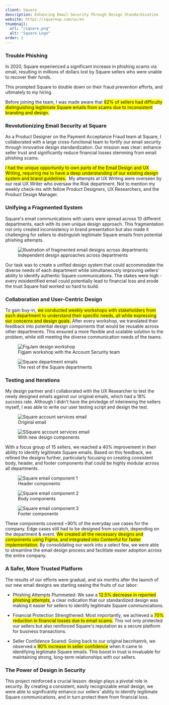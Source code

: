 ```yaml
---
client: Square
description: Enhancing Email Security Through Design Standardization
website: https://squareup.com/us/en
thumbnail:
  url: "/square.png"
  alt: "Square Logo"
order: 2
---
```


### Trouble Phishing

In 2020, Square experienced a significant increase in phishing scams via email, resulting in millions of dollars lost by Square sellers who were unable to recover their funds.

This prompted Square to double down on their fraud prevention efforts, and ultimately to my hiring.

Before joining the team, I was made aware that <span style="background-color: yellow;">82% of sellers had difficulty distinguishing legitimate Square emails from scams due
to inconsistent branding and design.</span>

### Revolutionizing Email Security at Square

As a Product Designer on the Payment Acceptance Fraud team at Square, I collaborated with a large cross-functional team to fortify our email
security through innovative design standardization. Our mission was clear: enhance seller trust and significantly
reduce financial losses stemming from email phishing scams.

<span style="background-color: yellow;">I had the unique opportunity to own parts of the Email Design and UX Writing, requiring me to have a
deep understanding of our existing design system and brand guidelines.</span>
‍
My attempts at UX Writing were overseen by our real UX Writer who oversaw the Risk department. Not to mention my weekly check-ins with fellow Product Designers,
UX Researchers, and the Product Design Manager.

### Unifying a Fragmented System

Square's email communications with users were spread across 10 different departments, each with its own unique design approach. This fragmentation not only
created inconsistency in brand presentation but also made it challenging for sellers to distinguish legitimate Square emails from potential phishing attempts.

<figure class="w-full my-4">
  <img
    src="/phishing_1.png"
    alt="Illustration of fragmented email designs across departments"
    class="w-full"
  />
  <figcaption class="text-center text-sm text-gray-600 mt-2">
    Independent design approaches across departments
  </figcaption>
</figure>

Our task was to create a unified design system that could accommodate the diverse needs of each department while simultaneously improving sellers' ability to
identify authentic Square communications. The stakes were high - every misidentified email could potentially lead to financial loss and erode the trust Square had worked so hard to build.

### Collaboration and User-Centric Design

To gain buy-in, <span style="background-color: yellow;">we conducted weekly workshops with stakeholders from each department to understand their specific needs, all
while expressing our
concerns and design goals.</span> After every workshop, we translated their feedback into potential design
components that would be reusable across other departments. This ensured a more flexible and scalable solution to the problem, while still meeting the diverse communication
needs of the teams.

<figure class="w-full my-4">
  <img
    src="/square_figjam.png"
    alt="FigJam design workshop"
    class="w-full"
  />
  <figcaption class="text-center text-sm text-gray-600 mt-2">
    Figjam workshop with the Account Security team
  </figcaption>
</figure>

<figure class="w-full my-4">
  <img
    src="/square_departments.png"
    alt="Square department emails"
    class="w-full"
  />
  <figcaption class="text-center text-sm text-gray-600 mt-2">
    The rest of the Square departments
  </figcaption>
</figure>

### Testing and Iterations

My design partner and I collaborated with the UX Researcher to test the newly designed emails against our original emails, which had a 18% success rate. Although I didn't have the privledge of interiewing the sellers myself, I was able to write our user testing script and design the test.

<div class="grid grid-cols-2 gap-4">
  <figure>
    <img
      src="/square_before.png"
      alt="Square account services email"
      class="w-full"
    />
    <figcaption class="text-center text-sm text-gray-600 mt-2">
      Original email
    </figcaption>
  </figure>
  <figure>
    <img
      src="/square_after.png"
      alt="SSquare account services email"
      class="w-full"
    />
    <figcaption class="text-center text-sm text-gray-600 mt-2">
      With new design components
    </figcaption>
  </figure>
</div>

With a focus group of 15 sellers, we reached a 40% improvement in their ability to identify legitimate Square emails. Based on this feedback, we refined the designs further,
particularly focusing on creating consistent body, header, and footer components that could be highly modular across all departments.

<div class="grid grid-cols-3 gap-4">
  <figure>
    <img
      src="/square_header.png"
      alt="Square email component 1"
      class="w-full rounded-lg"
    />
    <figcaption class="text-center mt-2 text-sm text-gray-600">
      Header components
    </figcaption>
  </figure>
  <figure>
    <img
      src="/square_body.png"
      alt="Square email component 2"
      class="w-full rounded-lg"
    />
    <figcaption class="text-center mt-2 text-sm text-gray-600">
      Body components
    </figcaption>
  </figure>
  <figure>
    <img
      src="/square_footer.png"
      alt="Square email component 3"
      class="w-full rounded-lg"
    />
    <figcaption class="text-center mt-2 text-sm text-gray-600">
      Footer components
    </figcaption>
  </figure>
</div>

These components covered ~90% of the everyday use cases for the company. Edge cases still had to be designed from scratch, depending on the department & event. <span style="background-color: yellow;">We created all the necessary designs and components using Figma, and integrated into Contenful for faster implementation.</span> By consolidating our work into a select few, we were able to streamline the email design process and facilitate easier adoption across the entire company.

### A Safer, More Trusted Platform

The results of our efforts were gradual, and six months after the launch of our new email designs we starting seeing the fruits of our labor:

- Phishing Attempts Plummeted: We saw a <span style="background-color: yellow;">12.5% decrease in reported phishing attempts</span>, a clear indication that our standardized design was making it easier for sellers to identify legitimate Square communications.

- Financial Protection Strengthened: Most importantly, we achieved a <span style="background-color: yellow;">70% reduction in financial losses due to email scams.</span> This not only protected our sellers but also reinforced Square's reputation as a secure platform for business transactions.

- Seller Confidence Soared: Going back to our original becnhamrk, we observed a <span style="background-color: yellow;">90% increase in seller confidence</span> when it came to identifying legitimate Square emails. This boost in trust is invaluable for maintaining strong, long-term relationships with our sellers.

### The Power of Design in Security

This project reinforced a crucial lesson: design plays a pivotal role in security. By creating a consistent, easily recognizable email design, we were able to significantly enhance our sellers' ability to identify legitimate Square communications, and in turn protect them from financial loss.